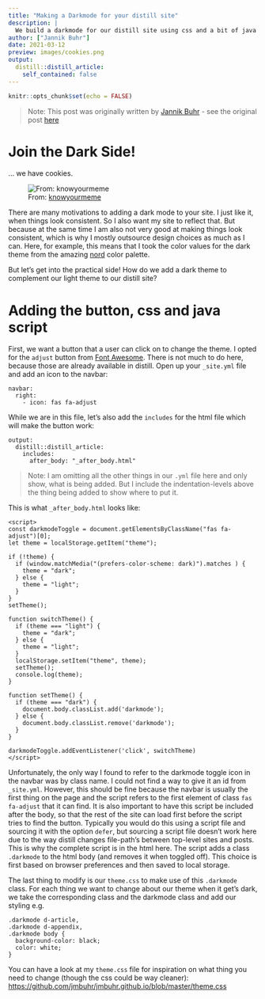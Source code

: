 ```yaml
---
title: "Making a Darkmode for your distill site"
description: |
  We build a darkmode for our distill site using css and a bit of java script.
author: ["Jannik Buhr"]
date: 2021-03-12
preview: images/cookies.png
output:
  distill::distill_article:
    self_contained: false
---
```


```r
knitr::opts_chunk$set(echo = FALSE)
```

> Note: This post was originally written by [Jannik Buhr](https://jmbuhr.de/) - see the original post [here](https://jmbuhr.de/posts/2021-03-14-making-a-darkmode-for-your-distill-site/)

# Join the Dark Side!

... we have cookies.

![From: [knowyourmeme](https://knowyourmeme.com/photos/954929-come-to-the-dark-side)](images/cookies.png){.external}

There are many motivations to adding a dark mode to your site.
I just like it, when things look consistent.
So I also want my site to reflect that.
But because at the same time I am also not very good at making things look consistent, which is why I mostly outsource design choices as much as I can.
Here, for example, this means that I took the color values for the dark theme from the amazing [nord](https://www.nordtheme.com/) color palette.

But let's get into the practical side!
How do we add a dark theme to complement our light theme to our distill site?

# Adding the button, css and java script

First, we want a button that a user can click on to change the theme.
I opted for the `adjust` button from [Font Awesome](https://fontawesome.com/).
There is not much to do here, because those are already available in distill.
Open up your `_site.yml` file and add an icon to the navbar:

```
navbar:
  right:
    - icon: fas fa-adjust
```

While we are in this file, let's also add the `includes` for the html file which will make the button work:

```
output:
  distill::distill_article:
    includes:
      after_body: "_after_body.html"
```

> Note: I am omitting all the other things in our `.yml` file here and only show, what is being added.
> But I include the indentation-levels above the thing being added to show where to put it.

This is what `_after_body.html` looks like:

```
<script>
const darkmodeToggle = document.getElementsByClassName("fas fa-adjust")[0];
let theme = localStorage.getItem("theme");

if (!theme) {
  if (window.matchMedia("(prefers-color-scheme: dark)").matches ) {
    theme = "dark";
  } else {
    theme = "light";
  }
}
setTheme();

function switchTheme() {
  if (theme === "light") {
    theme = "dark";
  } else {
    theme = "light";
  }
  localStorage.setItem("theme", theme);
  setTheme();
  console.log(theme);
}

function setTheme() {
  if (theme === "dark") {
    document.body.classList.add('darkmode');
  } else {
    document.body.classList.remove('darkmode');
  }
}

darkmodeToggle.addEventListener('click', switchTheme)
</script>
```

Unfortunately, the only way I found to refer to the darkmode toggle icon in the navbar was by class name.
I could not find a way to give it an id from `_site.yml`.
However, this should be fine because the navbar is usually the first thing on the page and the script refers to the first element of class `fas fa-adjust` that it can find.
It is also important to have this script be included after the body, so that the rest of the site can load first before the script tries to find the button.
Typically you would do this using a script file and sourcing it with the option `defer`, but sourcing a script file doesn't work here due to the way distill changes file-path's between top-level sites and posts.
This is why the complete script is in the html here.
The script adds a class `.darkmode` to the html body (and removes it when toggled off).
This choice is first based on browser preferences and then saved to local storage.

The last thing to modify is our `theme.css` to make use of this `.darkmode` class.
For each thing we want to change about our theme when it get's dark, we take the corresponding class and the darkmode class and add our styling e.g.

```
.darkmode d-article,
.darkmode d-appendix,
.darkmode body {
  background-color: black;
  color: white;
}
```

You can have a look at my `theme.css` file for inspiration on what thing you need to change (though the css could be way cleaner): <https://github.com/jmbuhr/jmbuhr.github.io/blob/master/theme.css>

